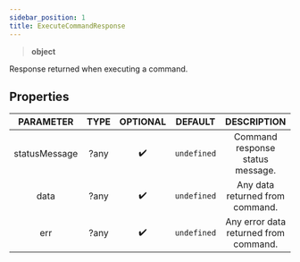 ```yaml
---
sidebar_position: 1
title: ExecuteCommandResponse
---
```


> **<Link to="https://developer.mozilla.org/en-US/docs/Web/JavaScript/Reference/Global_Objects/Object">object</Link>**

Response returned when executing a command.

## Properties

| PARAMETER | TYPE | OPTIONAL | DEFAULT | DESCRIPTION |
| :-------: | :--: | :------: | :-----: | :---------: |
| statusMessage | ?any | ✔️ | `undefined` | Command response status message. |
| data | ?any | ✔️ | `undefined` | Any data returned from command. |
| err | ?any | ✔️ | `undefined` | Any error data returned from command. |